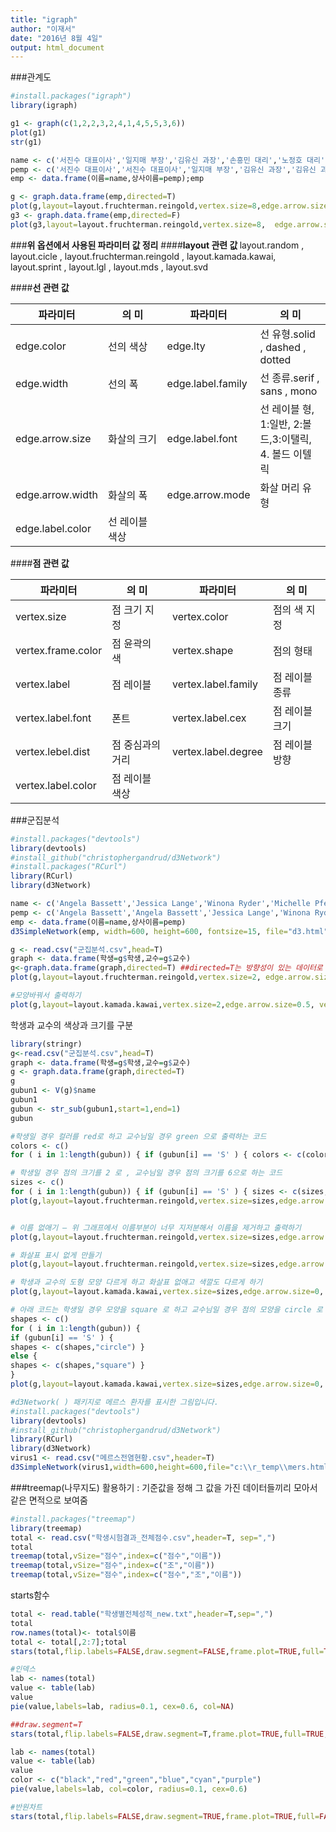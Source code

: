 ```yaml
---
title: "igraph"
author: "이재서"
date: "2016년 8월 4일"
output: html_document
---
```


###관계도
```r
#install.packages("igraph")
library(igraph)

g1 <- graph(c(1,2,2,3,2,4,1,4,5,5,3,6))
plot(g1)
str(g1)
```

```r
name <- c('서진수 대표이사','일지매 부장','김유신 과장','손흥민 대리','노정호 대리', '이순신 부장','유관순 과장','신사임당 대리','강감찬 부장','광개토 과장','정몽주 대리')
pemp <- c('서진수 대표이사','서진수 대표이사','일지매 부장','김유신 과장','김유신 과장', '서진수 대표이사','이순신 부장', '유관순 과장','서진수 대표이사', '강감찬 부장','광개토 과장')
emp <- data.frame(이름=name,상사이름=pemp);emp

g <- graph.data.frame(emp,directed=T)
plot(g,layout=layout.fruchterman.reingold,vertex.size=8,edge.arrow.size=0.5)
g3 <- graph.data.frame(emp,directed=F) 
plot(g3,layout=layout.fruchterman.reingold,vertex.size=8,  edge.arrow.size=0.5 , vertex.label=NA) ##이름이 안나오게 출력
```


###__위 옵션에서 사용된 파라미터 값 정리__
####**layout 관련 값 **
layout.random , layout.cicle , layout.fruchterman.reingold , layout.kamada.kawai, layout.sprint , layout.lgl , layout.mds , layout.svd

####**선 관련 값**

파라미터 | 의 미 | 파라미터 | 의 미
-------|---------------|-------|--------------
edge.color |선의 색상 | edge.lty | 선 유형.solid , dashed , dotted
edge.width | 선의 폭 | edge.label.family | 선 종류.serif , sans , mono
edge.arrow.size | 화살의 크기 | edge.label.font | 선 레이블 형, 1:일반, 2:볼드,3:이탤릭, 4. 볼드 이텔릭
edge.arrow.width | 화살의 폭 | edge.arrow.mode | 화살 머리 유형
edge.label.color | 선 레이블 색상 |　

####**점 관련 값**

파라미터 | 의 미 | 파라미터 | 의 미
-------|---------------|-------|--------------
vertex.size | 점 크기 지정 | vertex.color | 점의 색 지정
vertex.frame.color | 점 윤곽의 색 | vertex.shape | 점의 형태
vertex.label | 점 레이블 | vertex.label.family | 점 레이블 종류
vertex.label.font | 폰트 | vertex.label.cex | 점 레이블 크기
vertex.lebel.dist | 점 중심과의 거리 | vertex.label.degree | 점 레이블 방향
vertex.label.color | 점 레이블 색상



###군집분석
```r
#install.packages("devtools")
library(devtools)
#install_github("christophergandrud/d3Network")
#install.packages("RCurl")
library(RCurl)
library(d3Network) 

name <- c('Angela Bassett','Jessica Lange','Winona Ryder','Michelle Pfeiffer', 'Whoopi Goldberg','Emma Thompson','Julia Roberts','Sharon Stone', 'Meryl Streep', 'Susan Sarandon','Nicole Kidman')
pemp <- c('Angela Bassett','Angela Bassett','Jessica Lange','Winona Ryder', 'Winona Ryder', 'Angela Bassett','Emma Thompson', 'Julia Roberts', 'Angela Bassett', 'Meryl Streep','Susan Sarandon')
emp <- data.frame(이름=name,상사이름=pemp)
d3SimpleNetwork(emp, width=600, height=600, fontsize=15, file="d3.html")
```

```r
g <- read.csv("군집분석.csv",head=T)
graph <- data.frame(학생=g$학생,교수=g$교수)
g<-graph.data.frame(graph,directed=T) ##directed=T는 방향성이 있는 데이터로 표
plot(g,layout=layout.fruchterman.reingold,vertex.size=2, edge.arrow.size=0.5, vertex.color="green",vertex.label=NA)

#모양바꿔서 출력하기
plot(g,layout=layout.kamada.kawai,vertex.size=2,edge.arrow.size=0.5, vertex.label=NA)
```

학생과 교수의 색상과 크기를 구분
```r
library(stringr)
g<-read.csv("군집분석.csv",head=T)
graph <- data.frame(학생=g$학생,교수=g$교수)
g <- graph.data.frame(graph,directed=T)
g
gubun1 <- V(g)$name
gubun1
gubun <- str_sub(gubun1,start=1,end=1)
gubun

#학생일 경우 컬러를 red로 하고 교수님일 경우 green 으로 출력하는 코드
colors <- c()
for ( i in 1:length(gubun)) { if (gubun[i] == 'S' ) { colors <- c(colors,"red") } else { colors <- c(colors,"green") } }

# 학생일 경우 점의 크기를 2 로 , 교수님일 경우 점의 크기를 6으로 하는 코드
sizes <- c()
for ( i in 1:length(gubun)) { if (gubun[i] == 'S' ) { sizes <- c(sizes,2) } else { sizes <- c(sizes,6) } }
plot(g,layout=layout.fruchterman.reingold,vertex.size=sizes,edge.arrow.size=0.5, vertex.color=colors)


# 이름 없애기 – 위 그래프에서 이름부분이 너무 지저분해서 이름을 제거하고 출력하기
plot(g,layout=layout.fruchterman.reingold,vertex.size=sizes,edge.arrow.size=0.5, vertex.color=colors,vertex.label=NA)

# 화살표 표시 없게 만들기
plot(g,layout=layout.fruchterman.reingold,vertex.size=sizes,edge.arrow.size=0, vertex.color=colors,vertex.label=NA)

# 학생과 교수의 도형 모양 다르게 하고 화살표 없애고 색깔도 다르게 하기
plot(g,layout=layout.kamada.kawai,vertex.size=sizes,edge.arrow.size=0, vertex.color=colors,vertex.label=NA)

# 아래 코드는 학생일 경우 모양을 square 로 하고 교수님일 경우 점의 모양을 circle 로 하는 코드임
shapes <- c()
for ( i in 1:length(gubun)) {
if (gubun[i] == 'S' ) {
shapes <- c(shapes,"circle") }
else {
shapes <- c(shapes,"square") }
}
plot(g,layout=layout.kamada.kawai,vertex.size=sizes,edge.arrow.size=0, vertex.color=colors,vertex.label=NA,vertex.shape=shapes)
```

```r
#d3Network( ) 패키지로 메르스 환자를 표시한 그림입니다.
#install.packages("devtools")
library(devtools)
#install_github("christophergandrud/d3Network")
library(RCurl)
library(d3Network)
virus1 <- read.csv("메르스전염현황.csv",header=T)
d3SimpleNetwork(virus1,width=600,height=600,file="c:\\r_temp\\mers.html")
```

###treemap(나무지도) 활용하기 : 기준값을 정해 그 값을 가진 데이터들끼리 모아서 같은 면적으로 보여줌
```r
#install.packages("treemap")
library(treemap)
total <- read.csv("학생시험결과_전체점수.csv",header=T, sep=",")
total
treemap(total,vSize="점수",index=c("점수","이름"))
treemap(total,vSize="점수",index=c("조","이름"))
treemap(total,vSize="점수",index=c("점수","조","이름"))
```


starts함수
```r
total <- read.table("학생별전체성적_new.txt",header=T,sep=",")
total
row.names(total)<- total$이름
total <- total[,2:7];total
stars(total,flip.labels=FALSE,draw.segment=FALSE,frame.plot=TRUE,full=TRUE, main="학생별 과목별 성적분석-STAR Chart" )

#인덱스
lab <- names(total)
value <- table(lab)
value
pie(value,labels=lab, radius=0.1, cex=0.6, col=NA)

##draw.segment=T
stars(total,flip.labels=FALSE,draw.segment=T,frame.plot=TRUE,full=TRUE, main="학생별 과목별 성적분석-나이팅게일 챠트" )

lab <- names(total)
value <- table(lab)
value
color <- c("black","red","green","blue","cyan","purple")
pie(value,labels=lab, col=color, radius=0.1, cex=0.6)

#반원차트
stars(total,flip.labels=FALSE,draw.segment=TRUE,frame.plot=TRUE,full=FALSE, main="학생별 과목별 분석 다이어그램-반원차트" )
```


